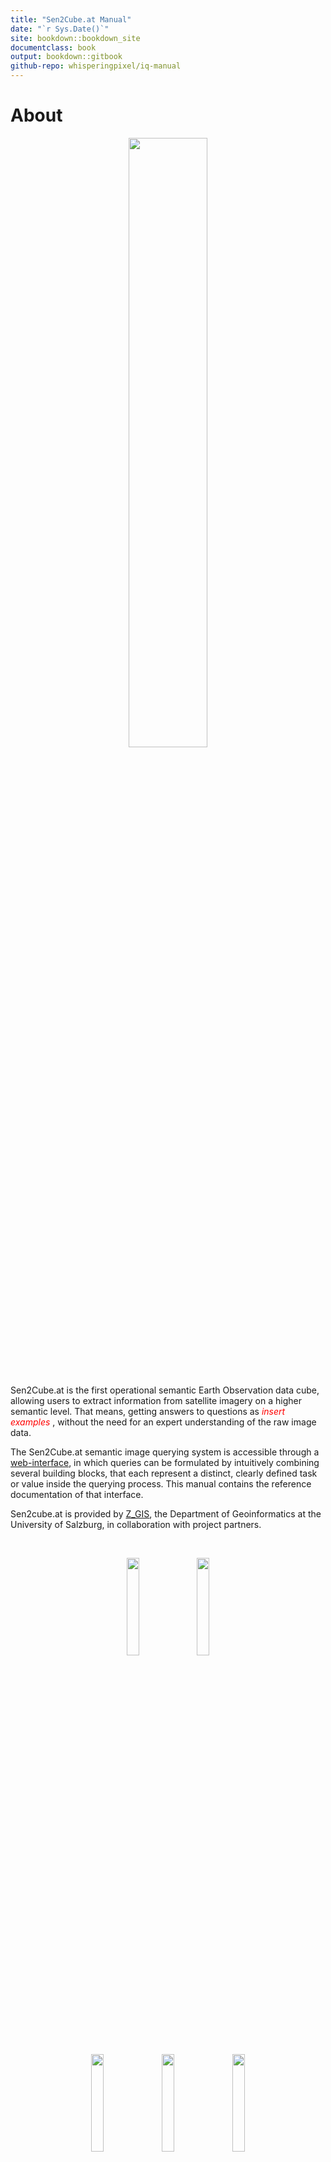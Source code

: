 ```yaml
---
title: "Sen2Cube.at Manual"
date: "`r Sys.Date()`"
site: bookdown::bookdown_site
documentclass: book
output: bookdown::gitbook
github-repo: whisperingpixel/iq-manual
---
```


# About

<center>
![](img/logo_b.png){width=50%}
</center>

&nbsp;

Sen2Cube.at is the first operational semantic Earth Observation data cube, allowing users to extract information from satellite imagery on a higher semantic level. That means, getting answers to questions as *<span style="color: red;"> insert examples </span>*, without the need for an expert understanding of the raw image data.

The Sen2Cube.at semantic image querying system is accessible through a [web-interface](https://demo.sen2cube.at/app), in which queries can be formulated by intuitively combining several building blocks, that each represent a distinct, clearly defined task or value inside the querying process. This manual contains the reference documentation of that interface.

Sen2cube.at is provided by [Z_GIS](https://www.zgis.at/), the Department of Geoinformatics at the University of Salzburg, in collaboration with project partners.

&nbsp;

<center>
[![](img/unisbg.png){width=20%}](https://www.uni-salzburg.at/) &nbsp; [![](img/zgis.png){width=20%}](https://www.zgis.at/)

[![](img/ama.png){width=20%}](https://www.ama.at/) &nbsp; [![](img/spase.png){width=20%}](https://www.spatial-services.com/) &nbsp; [![](img/zamg.png){width=20%}](https://www.zamg.ac.at/)
</center>

&nbsp;

The product is developed with support by the Austrian Research Promotion Agency (FFG) under the Austrian Space Application Programme (ASAP 14) within the project Sen2Cube.at (project no.: 866016).

&nbsp;

<center>
[![](img/ffg.png){width=20%}](https://www.ffg.at/)
</center>